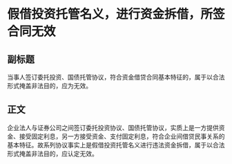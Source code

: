 # 假借投资托管名义，进行资金拆借，所签合同无效
## 副标题
当事人签订委托投资、国债托管协议，符合资金借贷合同基本特征的，属于以合法形式掩盖非法目的，应为无效。
## 正文
企业法人与证券公司之间签订委托投资协议、国债托管协议，实质上是一方提供资金、接受固定利息，另一方接受资金、支付固定利息，符合企业间借贷民事关系的基本特征。故系列协议事实上是假借投资托管名义进行违法资金拆借，属于以合法形式掩盖非法目的，应认定无效。